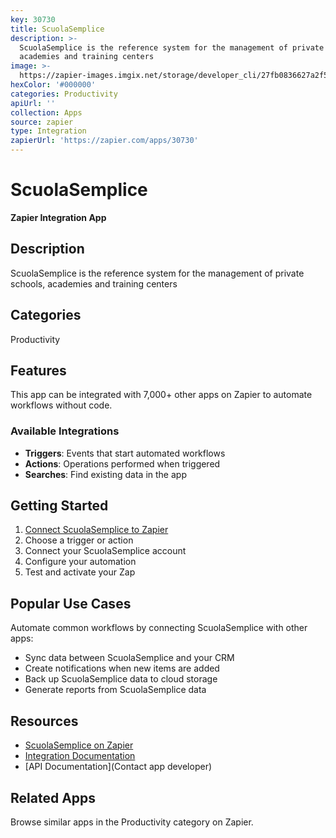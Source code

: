 ```yaml
---
key: 30730
title: ScuolaSemplice
description: >-
  ScuolaSemplice is the reference system for the management of private schools,
  academies and training centers
image: >-
  https://zapier-images.imgix.net/storage/developer_cli/27fb0836627a2f531308887328b6376c.png?auto=format%2Ccompress&ixlib=python-3.0.0&q=50
hexColor: '#000000'
categories: Productivity
apiUrl: ''
collection: Apps
source: zapier
type: Integration
zapierUrl: 'https://zapier.com/apps/30730'
---
```

# ScuolaSemplice

**Zapier Integration App**

## Description

ScuolaSemplice is the reference system for the management of private schools, academies and training centers

## Categories

Productivity

## Features

This app can be integrated with 7,000+ other apps on Zapier to automate workflows without code.

### Available Integrations

- **Triggers**: Events that start automated workflows
- **Actions**: Operations performed when triggered
- **Searches**: Find existing data in the app

## Getting Started

1. [Connect ScuolaSemplice to Zapier](https://zapier.com/apps/30730)
2. Choose a trigger or action
3. Connect your ScuolaSemplice account
4. Configure your automation
5. Test and activate your Zap

## Popular Use Cases

Automate common workflows by connecting ScuolaSemplice with other apps:

- Sync data between ScuolaSemplice and your CRM
- Create notifications when new items are added
- Back up ScuolaSemplice data to cloud storage
- Generate reports from ScuolaSemplice data

## Resources

- [ScuolaSemplice on Zapier](https://zapier.com/apps/30730)
- [Integration Documentation](https://zapier.com/apps/30730/integrations)
- [API Documentation](Contact app developer)

## Related Apps

Browse similar apps in the Productivity category on Zapier.
